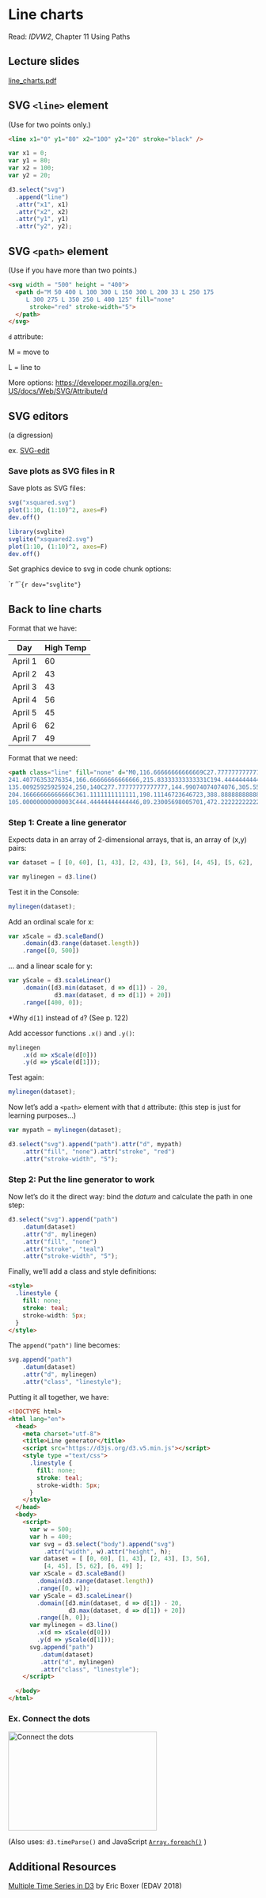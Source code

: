 # Line charts <i class="fa fa-line-chart"></i>

Read: *IDVW2*, Chapter 11 Using Paths

## Lecture slides <i class="fa fa-television"></i>

[line_charts.pdf](pdfs/line_charts.pdf){target="_blank"}

## SVG `<line>` element

(Use for two points only.)

``` html
<line x1="0" y1="80" x2="100" y2="20" stroke="black" />
```

``` js
var x1 = 0;
var y1 = 80;
var x2 = 100;
var y2 = 20;

d3.select("svg")
  .append("line")
  .attr("x1", x1)
  .attr("x2", x2)
  .attr("y1", y1)
  .attr("y2", y2);
```

## SVG `<path>` element

(Use if you have more than two points.)

``` html
<svg width = "500" height = "400">
  <path d="M 50 400 L 100 300 L 150 300 L 200 33 L 250 175
     L 300 275 L 350 250 L 400 125" fill="none"
      stroke="red" stroke-width="5">
  </path>
</svg>
```

`d` attribute:

M = move to

L = line to

More options: [https://developer.mozilla.org/en-US/docs/Web/SVG/Attribute/d](https://developer.mozilla.org/en-US/docs/Web/SVG/Attribute/d)


## SVG editors

(a digression)

ex. [SVG-edit](https://svg-edit.github.io/svgedit/releases/svg-edit-2.8.1/svg-editor.html)

### Save plots as SVG files in R {-}

Save plots as SVG files:

``` r
svg("xsquared.svg")
plot(1:10, (1:10)^2, axes=F)
dev.off()

library(svglite)
svglite("xsquared2.svg")
plot(1:10, (1:10)^2, axes=F)
dev.off()
```

Set graphics device to svg in code
chunk options:

`r ''````{r dev="svglite"}
```

## Back to line charts

Format that we have:

Day|High Temp
----|----
April 1|60
April 2|43
April 3|43
April 4|56
April 5|45
April 6|62
April 7|49

Format that we need:

``` html
<path class="line" fill="none" d="M0,116.66666666666669C27.777777777777786,155.5131766381766,55.55555555555557, 194.35968660968655,83.33333333333333,215.83333333333331C111.11111111111109,237.30698005698008,138.88888888888889,
241.40776353276354,166.66666666666666,215.83333333333331C194.44444444444443,190.2589031339031,222.22222222222223,
135.00925925925924,250,140C277.77777777777777,144.99074074074076,305.55555555555554,210.22186609686608,333.3333333333333,
204.16666666666666C361.1111111111111,198.11146723646723,388.8888888888889,120.76994301994304,416.6666666666667,
105.00000000000003C444.44444444444446,89.23005698005701,472.22222222222223,135.03169515669518,500,180.83333333333334"></path>
```

### Step 1: Create a line generator

Expects data in an array of 2-dimensional arrays, that is, an array of (x,y) pairs:

``` js
var dataset = [ [0, 60], [1, 43], [2, 43], [3, 56], [4, 45], [5, 62], [6, 49] ];

var mylinegen = d3.line()
```
Test it in the Console:

``` js
mylinegen(dataset);
```

Add an ordinal scale for x:

``` js
var xScale = d3.scaleBand()
    .domain(d3.range(dataset.length))
    .range([0, 500])
```    

... and a linear scale for y:

``` js    
var yScale = d3.scaleLinear()
    .domain([d3.min(dataset, d => d[1]) - 20,
             d3.max(dataset, d => d[1]) + 20])
    .range([400, 0]);         
```             

*Why `d[1]` instead of `d`? (See p. 122)


Add accessor functions `.x()` and `.y()`:

``` js
mylinegen
    .x(d => xScale(d[0]))
    .y(d => yScale(d[1]));
```

Test again:

``` js
mylinegen(dataset);
```

Now let's add a `<path>` element with that `d` attribute: (this step is just for learning purposes...)

``` js
var mypath = mylinegen(dataset);

d3.select("svg").append("path").attr("d", mypath)
    .attr("fill", "none").attr("stroke", "red")
    .attr("stroke-width", "5");
```

### Step 2: Put the line generator to work

Now let's do it the direct way: bind the *datum* and calculate the path in one step:

``` js
d3.select("svg").append("path")
    .datum(dataset)
    .attr("d", mylinegen)
    .attr("fill", "none")
    .attr("stroke", "teal")
    .attr("stroke-width", "5");
```

Finally, we'll add a class and style definitions:

``` html
<style>
  .linestyle {
    fill: none;
    stroke: teal;
    stroke-width: 5px;
  }
</style>
```

The `append("path")` line becomes:

``` js
svg.append("path")
    .datum(dataset)
    .attr("d", mylinegen)
    .attr("class", "linestyle");
```

Putting it all together, we have:

``` html
<!DOCTYPE html>
<html lang="en">
  <head>
    <meta charset="utf-8">
    <title>Line generator</title>
    <script src="https://d3js.org/d3.v5.min.js"></script>
    <style type ="text/css">
      .linestyle {
        fill: none;
        stroke: teal;
        stroke-width: 5px;
      }
    </style>
  </head>
  <body>
    <script>
      var w = 500;
      var h = 400;
      var svg = d3.select("body").append("svg")
          .attr("width", w).attr("height", h);
      var dataset = [ [0, 60], [1, 43], [2, 43], [3, 56],
          [4, 45], [5, 62], [6, 49] ];
      var xScale = d3.scaleBand()
        .domain(d3.range(dataset.length))
        .range([0, w]);
      var yScale = d3.scaleLinear()
        .domain([d3.min(dataset, d => d[1]) - 20,
                 d3.max(dataset, d => d[1]) + 20])
        .range([h, 0]);
      var mylinegen = d3.line()
        .x(d => xScale(d[0]))
        .y(d => yScale(d[1]));
      svg.append("path")
         .datum(dataset)
         .attr("d", mylinegen)
         .attr("class", "linestyle");
    </script>

  </body>
</html>
```

<style>
    .go {
                transition: transform 300ms cubic-bezier(0.2, 0, 0.2, 1)
            }
</style>            

### Ex. Connect the dots
<div class="go">
<a href="https://bl.ocks.org/jtr13/cecefce61040db70c408c052ce6ceb9c">
  <img src="https://gist.githubusercontent.com/jtr13/cecefce61040db70c408c052ce6ceb9c/raw/991eb3f919618147d68482cb2a814462f27b1d23/thumbnail.png" alt="Connect the dots" style="width:300px;height:200px;border:0">
</a>
</div>


(Also uses: `d3.timeParse()` and JavaScript [`Array.foreach()`](https://developer.mozilla.org/en-US/docs/Web/JavaScript/Reference/Global_Objects/Array/forEach) )

## Additional Resources

[Multiple Time Series in D3](https://medium.com/@ecb2198/multiple-time-series-in-d3-5562b981236c) by Eric Boxer (EDAV 2018)

